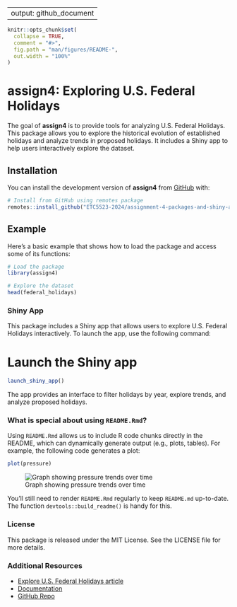 
---
output: github_document
---

<!-- README.md is generated from README.Rmd. Please edit that file -->

```r
knitr::opts_chunk$set(
  collapse = TRUE,
  comment = "#>",
  fig.path = "man/figures/README-",
  out.width = "100%"
)
```

# assign4: Exploring U.S. Federal Holidays

<!-- badges: start -->
<!-- badges: end -->

The goal of **assign4** is to provide tools for analyzing U.S. Federal Holidays. This package allows you to explore the historical evolution of established holidays and analyze trends in proposed holidays. It includes a Shiny app to help users interactively explore the dataset.

## Installation

You can install the development version of **assign4** from [GitHub](https://github.com/ETC5523-2024/assignment-4-packages-and-shiny-apps-xiaoranzhong0924) with:

```r
# Install from GitHub using remotes package
remotes::install_github("ETC5523-2024/assignment-4-packages-and-shiny-apps-xiaoranzhong0924", subdir = "assign4")
```

## Example

Here’s a basic example that shows how to load the package and access some of its functions:

```r
# Load the package
library(assign4)

# Explore the dataset
head(federal_holidays)
```

### Shiny App

This package includes a Shiny app that allows users to explore U.S. Federal Holidays interactively. To launch the app, use the following command:

# Launch the Shiny app
```r
launch_shiny_app()
```

The app provides an interface to filter holidays by year, explore trends, and analyze proposed holidays.

### What is special about using `README.Rmd`?

Using `README.Rmd` allows us to include R code chunks directly in the README, which can dynamically generate output (e.g., plots, tables). For example, the following code generates a plot:

```r
plot(pressure)
```
![Graph showing pressure trends over time](man/figures/README-pressure-1.png)

You'll still need to render `README.Rmd` regularly to keep `README.md` up-to-date. The function `devtools::build_readme()` is handy for this.

### License

This package is released under the MIT License. See the LICENSE file for more details.

### Additional Resources

- [Explore U.S. Federal Holidays article](https://etc5523-2024.github.io/assignment-4-packages-and-shiny-apps-xiaoranzhong0924/articles/explore-assign4.html)
- [Documentation](https://github.com/ETC5523-2024/assignment-4-packages-and-shiny-apps-xiaoranzhong0924/tree/main/assign4)
- [GitHub Repo](https://github.com/ETC5523-2024/assignment-4-packages-and-shiny-apps-xiaoranzhong0924)

